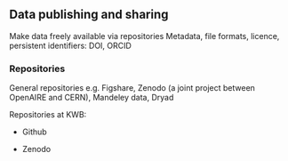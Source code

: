 ##	Data publishing and sharing

Make data freely available via repositories
Metadata, file formats, licence, persistent identifiers: DOI, ORCID

###	Repositories 

General repositories e.g. Figshare, Zenodo (a joint project between OpenAIRE 
and CERN), Mandeley data, Dryad

Repositories at KWB:

  - Github
  
  - Zenodo
  